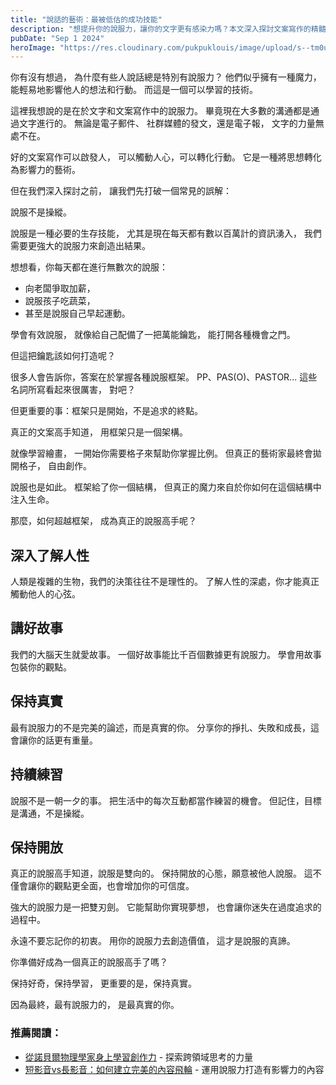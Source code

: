 ```yaml
---
title: "說話的藝術：最被低估的成功技能"
description: "想提升你的說服力，讓你的文字更有感染力嗎？本文深入探討文案寫作的精髓，教你如何洞察人性、說好故事、展現真實，並超越框架成為真正的說服高手。無論是電子郵件、社群媒體發文或簡報，掌握這些技巧，讓你的溝通更有效，輕鬆贏得認同與支持！"
pubDate: "Sep 1 2024"
heroImage: "https://res.cloudinary.com/pukpuklouis/image/upload/s--tm0urrLC--/f_avif,q_auto/v1728578681/dcc0iQ2vQk2McViaUBJVQA_y7h0zg.webp"
---
```


你有沒有想過，
為什麼有些人說話總是特別有說服力？
他們似乎擁有一種魔力，
能輕易地影響他人的想法和行動。
而這是一個可以學習的技術。

這裡我想說的是在於文字和文案寫作中的說服力。
畢竟現在大多數的溝通都是通過文字進行的。
無論是電子郵件、
社群媒體的發文，還是電子報，
文字的力量無處不在。

好的文案寫作可以啟發人，
可以觸動人心，可以轉化行動。
它是一種將思想轉化為影響力的藝術。

但在我們深入探討之前，
讓我們先打破一個常見的誤解：

說服不是操縱。

說服是一種必要的生存技能，
尤其是現在每天都有數以百萬計的資訊湧入，
我們需要更強大的說服力來創造出結果。

想想看，你每天都在進行無數次的說服：

- 向老闆爭取加薪，
- 說服孩子吃蔬菜，
- 甚至是說服自己早起運動。

學會有效說服，
就像給自己配備了一把萬能鑰匙，
能打開各種機會之門。

但這把鑰匙該如何打造呢？

很多人會告訴你，答案在於掌握各種說服框架。
PP、PAS(O)、PASTOR...
這些名詞所寫看起來很厲害，
對吧？

但更重要的事：框架只是開始，不是追求的終點。

真正的文案高手知道，
用框架只是一個架構。

就像學習繪畫，
一開始你需要格子來幫助你掌握比例。
但真正的藝術家最終會拋開格子，
自由創作。

說服也是如此。
框架給了你一個結構，
但真正的魔力來自於你如何在這個結構中注入生命。

那麼，如何超越框架，
成為真正的說服高手呢？

## 深入了解人性

人類是複雜的生物，我們的決策往往不是理性的。
了解人性的深處，你才能真正觸動他人的心弦。

## 講好故事

我們的大腦天生就愛故事。
一個好故事能比千百個數據更有說服力。
學會用故事包裝你的觀點。

## 保持真實

最有說服力的不是完美的論述，而是真實的你。
分享你的掙扎、失敗和成長，這會讓你的話更有重量。

## 持續練習

說服不是一朝一夕的事。
把生活中的每次互動都當作練習的機會。
但記住，目標是溝通，不是操縱。

## 保持開放

真正的說服高手知道，說服是雙向的。
保持開放的心態，願意被他人說服。
這不僅會讓你的觀點更全面，也會增加你的可信度。

強大的說服力是一把雙刃劍。
它能幫助你實現夢想，
也會讓你迷失在過度追求的過程中。

永遠不要忘記你的初衷。
用你的說服力去創造價值，
這才是說服的真諦。

你準備好成為一個真正的說服高手了嗎？

保持好奇，保持學習，
更重要的是，保持真實。

因為最終，最有說服力的，
是最真實的你。

### 推薦閱讀：

- [從諾貝爾物理學家身上學習創作力](/blog/learning-creativity-from-nobel-physicist) - 探索跨領域思考的力量
- [短影音vs長影音：如何建立完美的內容飛輪](/blog/short-form-video-vs-long-form-video-how-to-build-the-perfect-content-flywheel) - 運用說服力打造有影響力的內容
